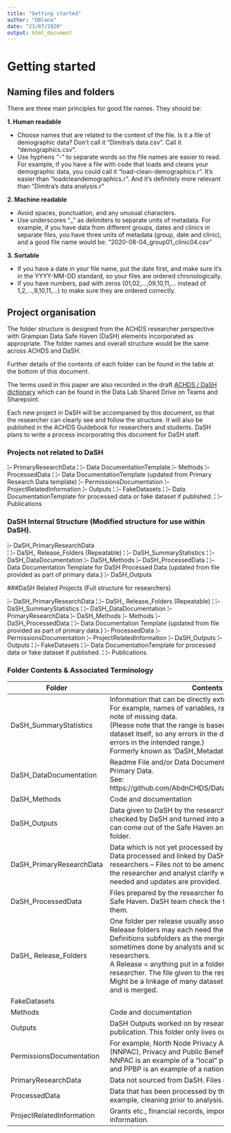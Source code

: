 ```yaml
---
title: "Getting started"
author: "DBlana"
date: "23/07/2020"
output: html_document
---
```


# Getting started

## Naming files and folders {#names}

There are three main principles for good file names. They should be:

**1. Human readable**

+ Choose names that are related to the content of the file. Is it a file of demographic data? Don't call it "Dimitra's data.csv". Call it "demographics.csv".
+ Use hyphens "-" to separate words so the file names are easier to read. For example, if you have a file with code that loads and cleans your demographic data, you could call it "load-clean-demographics.r". It's easier than "loadcleandemographics.r". And it's definitely more relevant than "Dimitra's data analysis.r" 

**2. Machine readable**

+ Avoid spaces, punctuation, and any unusual characters.
+ Use underscores "_" as delimiters to separate units of metadata. For example, if you have data from different groups, dates and clinics in separate files, you have three units of metadata (group, date and clinic), and a good file name would be: "2020-08-04_group01_clinic04.csv"  

**3. Sortable**

+ If you have a date in your file name, put the date first, and make sure it's in the YYYY-MM-DD standard, so your files are ordered chronologically.
+ If you have numbers, pad with zeros (01,02,...,09,10,11,... instead of 1,2,...,9,10,11,...) to make sure they are ordered correctly.


## Project organisation {#folders}
The folder structure is designed from the ACHDS researcher perspective with Grampian Data Safe Haven (DaSH) elements incorporated as appropriate.  The folder names and overall structure would be the same across ACHDS and DaSH. 

Further details of the contents of each folder can be found in the table at the bottom of this document. 

The terms used in this paper are also recorded in the draft [ACHDS / DaSH dictionary](https://365abdn.sharepoint.com/teams/coviData/_layouts/15/Doc.aspx?sourcedoc=%7B7D86F582-2DC2-4829-9D54-36C6F57269CA%7D&file=DaSH%20Dictionary.docx&action=default&mobileredirect=true&CT=1623049838629&OR=ItemsView) which can be found in the Data Lab Shared Drive on Teams and Sharepoint. 

Each new project in DaSH will be accompanied by this document, so that the researcher can clearly see and follow the structure.  It will also be published in the ACHDS Guidebook for researchers and students. DaSH plans to write a process incorporating this document for DaSH staff.   

### Projects not related to DaSH 

¦--  PrimaryResearchData 
¦	¦--  Data DocumentationTemplate 
¦--  Methods 
¦--  ProcessedData 
¦	¦--  Data DocumentationTemplate (updated from Primary Research Data template) 
¦--  PermissionsDocumentation 
¦--  ProjectRelatedInformation 
¦--  Outputs 
¦	¦--  FakeDatasets 
¦	¦--  Data DocumentationTemplate for processed data or fake dataset if published. 
¦	¦--  Publications 

### DaSH Internal Structure (Modified structure for use within DaSH). 

¦--  DaSH_PrimaryResearchData  
¦	¦--  DaSH_ Release_Folders (Repeatable) 
¦		¦--  DaSH_SummaryStatistics 
¦		¦--  DaSH_DataDocumentation 
¦--  DaSH_Methods 
¦--  DaSH_ProcessedData 
¦		¦--  Data Documentation Template for DaSH Processed Data (updated from file provided as part of primary data.) 
¦--  DaSH_Outputs 

 ###DaSH Related Projects (Full structure for researchers) 

¦--  DaSH_PrimaryResearchData 
¦	¦--  DaSH_ Release_Folders (Repeatable) 
¦		¦--  DaSH_SummaryStatistics 
¦		¦--  DaSH_DataDocumentation 
¦--  PrimaryResearchData 
¦--  DaSH_Methods 
¦--  Methods 
¦--  DaSH_ProcessedData 
¦		¦--  Data Documentation Template (updated from file provided as part of primary data.) 
¦--  ProcessedData 
¦--  PermissionsDocumentation 
¦--  ProjectRelatedInformation 
¦--  DaSH_Outputs 
¦--  Outputs 
¦	¦--  FakeDatasets 
¦	¦--  Data DocumentationTemplate for processed data or fake dataset if published. 
¦	¦--  Publications 

### Folder Contents & Associated Terminology 

|Folder | Contents |
|------------ | -------------|
|DaSH_SummaryStatistics | Information that can be directly extracted from the dataset. For example, names of variables, range of variables and a note of missing data.  <br/>(Please note that the range is based on information in the dataset itself, so any errors in the dataset could lead to errors in the intended range.) <br/>Formerly known as ‘DaSH_Metadata’. |
|DaSH_DataDocumentation | Readme File and/or Data Documentation Template for Primary Data.<br/>See: https://github.com/AbdnCHDS/DataDocumentationTemplate  
|DaSH_Methods | Code and documentation |
|DaSH_Outputs | Data given to DaSH by the researcher after analysis, checked by DaSH and turned into an ‘output’. This means it can come out of the Safe Haven and put in the researcher folder. |
|DaSH_PrimaryResearchData | Data which is not yet processed by researcher.<br/>Data processed and linked by DaSH and then released to researchers – Files not to be amended. May be versioned as the researcher and analyst clarify what information is needed and updates are provided. |
|DaSH_ProcessedData | Files prepared by the researcher for transferring out of the Safe Haven.  DaSH team check the files and then transfer them. |
|DaSH_ Release_Folders | One folder per release usually associated with a date.<br/>Release folders may each need their own Metadata and Definitions subfolders as the merging of datasets is sometimes done by analysts and sometimes done by researchers.<br/>A Release = anything put in a folder on behalf of a researcher. The file given to the researcher as an output.  Might be a linkage of many datasets from different points and is merged. 
|FakeDatasets | |
|Methods | Code and documentation |
|Outputs | DaSH Outputs worked on by researcher.  Final version for publication. This folder only lives outside of DaSH. |  
|PermissionsDocumentation | For example, North Node Privacy Advisory Committee (NNPAC), Privacy and Public Benefit Panel (PPBP).<br/>NNPAC is an example of a “local” permissions body (LPAC) and PPBP is an example of a national permissions provider. |
|PrimaryResearchData |Data not sourced from DaSH. Files not to be amended. |
|ProcessedData | Data that has been processed by the researcher, for example, cleaning prior to analysis.| 
|ProjectRelatedInformation | Grants etc., financial records, important emails, private information. |
